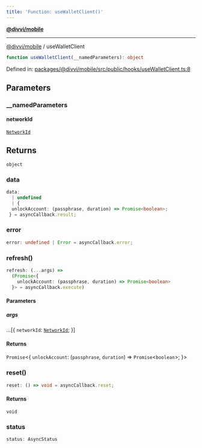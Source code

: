 ```yaml
---
title: 'Function: useWalletClient()'
---
```

[**@divvi/mobile**](../README)

---

[@divvi/mobile](../README) / useWalletClient
```ts
function useWalletClient(__namedParameters): object
```

Defined in: [packages/@divvi/mobile/src/public/hooks/useWalletClient.ts:8](https://github.com/divvi-xyz/divvi-mobile/blob/main/packages/@divvi/mobile/src/public/hooks/useWalletClient.ts#L8)

## Parameters

### \_\_namedParameters

#### networkId

[`NetworkId`](../type-aliases/NetworkId)

## Returns

`object`

### data

```ts
data:
  | undefined
  | {
  unlockAccount: (passphrase, duration) => Promise<boolean>;
 } = asyncCallback.result;
```

### error

```ts
error: undefined | Error = asyncCallback.error;
```

### refresh()

```ts
refresh: (...args) =>
  (Promise<{
    unlockAccount: (passphrase, duration) => Promise<boolean>
  }> = asyncCallback.execute)
```

#### Parameters

##### args

...\[\{
`networkId`: [`NetworkId`](../type-aliases/NetworkId);
\}\]

#### Returns

`Promise`\<\{
`unlockAccount`: (`passphrase`, `duration`) => `Promise`\<`boolean`\>;
\}\>

### reset()

```ts
reset: () => void = asyncCallback.reset;
```

#### Returns

`void`

### status

```ts
status: AsyncStatus
```
